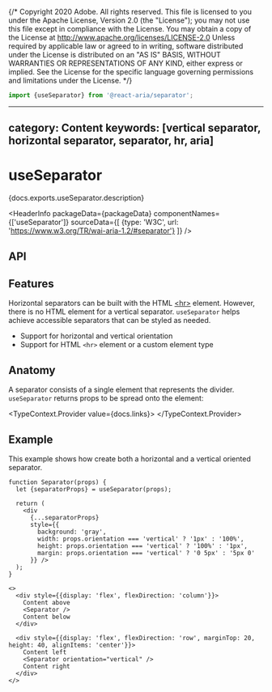 {/* Copyright 2020 Adobe. All rights reserved.
This file is licensed to you under the Apache License, Version 2.0 (the "License");
you may not use this file except in compliance with the License. You may obtain a copy
of the License at http://www.apache.org/licenses/LICENSE-2.0
Unless required by applicable law or agreed to in writing, software distributed under
the License is distributed on an "AS IS" BASIS, WITHOUT WARRANTIES OR REPRESENTATIONS
OF ANY KIND, either express or implied. See the License for the specific language
governing permissions and limitations under the License. */}



```jsx import
import {useSeparator} from '@react-aria/separator';
```

---
category: Content
keywords: [vertical separator, horizontal separator, separator, hr, aria]
---

# useSeparator

<PageDescription>{docs.exports.useSeparator.description}</PageDescription>

<HeaderInfo
  packageData={packageData}
  componentNames={['useSeparator']}
  sourceData={[
    {type: 'W3C', url: 'https://www.w3.org/TR/wai-aria-1.2/#separator'}
  ]} />

## API

<FunctionAPI function={docs.exports.useSeparator} links={docs.links} />

## Features

Horizontal separators can be built with the HTML [&lt;hr&gt;](https://developer.mozilla.org/en-US/docs/Web/HTML/Element/hr)
element. However, there is no HTML element for a vertical separator. `useSeparator` helps achieve
accessible separators that can be styled as needed.

* Support for horizontal and vertical orientation
* Support for HTML `<hr>` element or a custom element type

## Anatomy

A separator consists of a single element that represents the divider.
`useSeparator` returns props to be spread onto the element:

<TypeContext.Provider value={docs.links}>
  <InterfaceType properties={docs.links[docs.exports.useSeparator.return.id].properties} />
</TypeContext.Provider>


## Example

This example shows how create both a horizontal and a vertical oriented separator.

```tsx example
function Separator(props) {
  let {separatorProps} = useSeparator(props);

  return (
    <div
      {...separatorProps}
      style={{
        background: 'gray',
        width: props.orientation === 'vertical' ? '1px' : '100%',
        height: props.orientation === 'vertical' ? '100%' : '1px',
        margin: props.orientation === 'vertical' ? '0 5px' : '5px 0'
      }} />
  );
}

<>
  <div style={{display: 'flex', flexDirection: 'column'}}>
    Content above
    <Separator />
    Content below
  </div>

  <div style={{display: 'flex', flexDirection: 'row', marginTop: 20, height: 40, alignItems: 'center'}}>
    Content left
    <Separator orientation="vertical" />
    Content right
  </div>
</>
```

